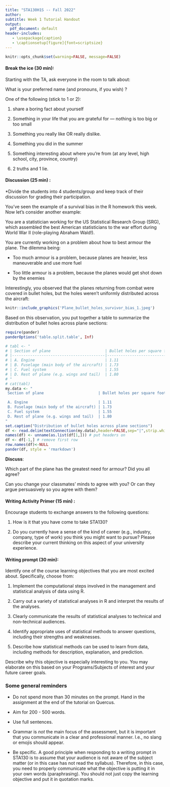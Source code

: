 ```yaml
---
title: "STA130H1S -- Fall 2022"
author: 
subtitle: Week 1 Tutorial Handout
output:
  pdf_document: default
header-includes:
   - \usepackage{caption}
   - \captionsetup[figure]{font=scriptsize}
---
```


```r
knitr::opts_chunk$set(warning=FALSE, message=FALSE)
```

#### Break the ice (30 min):  

Starting with the TA, ask everyone in the room to talk about:

What is your preferred name (and pronouns, if you wish) ?

One of the following (stick to 1 or 2):

(1) share a boring fact about yourself 

(2) Something in your life that you are grateful for — nothing is too big or too small

(3) Something you really like OR really dislike.

(4) Something you did in the summer

(5) Something interesting about where you're from (at any level, high school, city, province, country)

(6) 2 truths and 1 lie.


#### Discussion (25 min) :  

*Divide the students into 4 students/group and keep track of their discussion for grading their participation.

You've seen the example of a survival bias in the R homework this week. Now let's consider another example:

You are a statistician working for the US Statistical Research Group (SRG), which assembled the best American statisticians to the war effort during World War II (role-playing Abraham Wald!). 

You are currently working on a problem about how to best armour the plane. The dilemma being:

- Too much armour is a problem, because planes are heavier, less maneuverable and use more fuel

- Too little armour is a problem, because the planes would get shot down by the enemies


Interestingly, you observed that the planes returning from combat were covered in bullet holes, 
but the holes weren't uniformly distributed across the aircraft:

<!-- ![Source from https://www.trevorbragdon.com/when-data-gives-the-wrong-solution/](Plane_bullet_holes_survivor_bias_1.jpeg) -->

```r
knitr::include_graphics('Plane_bullet_holes_survivor_bias_1.jpeg')
``` 




\newpage

Based on this observation, you put together a table to summarize the distribution of bullet holes across plane sections:

```r
require(pander)
panderOptions('table.split.table', Inf)

# tabl <- "
# | Section of plane                        | Bullet holes per square foot |
# |-----------------------------------------|-----------------------------:|
# | A. Engine                               | 1.11                         |
# | B. Fuselage (main body of the aircraft) | 1.73                         |
# | C. Fuel system                          | 1.55                         |
# | D. Rest of plane (e.g. wings and tail)  | 1.80                         |
# "
# cat(tabl) 
my.data <- "
 Section of plane                        | Bullet holes per square foot 

 A. Engine                               | 1.11                         
 B. Fuselage (main body of the aircraft) | 1.73                         
 C. Fuel system                          | 1.55                         
 D. Rest of plane (e.g. wings and tail)  | 1.80                         
"
set.caption("Distribution of bullet holes across plane sections")
df <- read.delim(textConnection(my.data),header=FALSE,sep="|",strip.white=TRUE,stringsAsFactors=FALSE)
names(df) <- unname(as.list(df[1,])) # put headers on
df <- df[-1,] # remove first row
row.names(df)<-NULL
pander(df, style = 'rmarkdown')
```

<!-- | | | -->
<!-- |-|-| -->
<!-- | Section of plane | Bullet holes per square foot | -->
<!-- | A. Engine | 1.11 | -->
<!-- | B. Fuselage (main body of the aircraft) | 1.73 | -->
<!-- | C. Fuel system | 1.55 | -->
<!-- | D. Rest of plane (e.g. wings and tail) | 1.80 | -->

**Discuss**: 

Which part of the plane has the greatest need for armour?
Did you all agree? 

Can you change your classmates’ minds to agree with you? Or can they argue persuasively so you agree with them?

#### Writing Activity Primer (15 min) :

Encourage students to exchange answers to the following questions:

1. How is it that you have come to take STA130?

2. Do you currently have a sense of the kind of career (e.g., industry, company, type of work) you think you might want to pursue?  Please describe your current thinking on this aspect of your university experience.

#### Writing prompt (30 min):  

Identify one of the course learning objectives that you are most excited about. Specifically, choose from: 

  1. Implement the computational steps involved in the management and statistical analysis of data using R.

  2. Carry out a variety of statistical analyses in R and interpret the results of the analyses.

  3. Clearly communicate the results of statistical analyses to technical and non-technical audiences.

  4. Identify appropriate uses of statistical methods to answer questions, including their strengths and weaknesses.

  5. Describe how statistical methods can be used to learn from data, including methods for description, explanation, and prediction.

Describe why this objective is especially interesting to you. You may elaborate on this based on your Programs/Subjects of interest and your future career goals. 

### Some general reminders 

- Do not spend more than 30 minutes on the prompt. Hand in the assignment at the end of the tutorial on Quercus.

- Aim for 200 - 500 words. 

- Use full sentences.  

- Grammar is *not* the main focus of the assessment, but it is important that you communicate in a clear and professional manner. I.e., no slang or emojis should appear. 

- Be specific. A good principle when responding to a writing prompt in STA130 is to assume that your audience is not aware of the subject matter (or in this case has not read the syllabus). Therefore, in this case, you need to properly communicate what the objective is putting it in your own words (paraphrasing). You should not just copy the learning objective and put it in quotation marks.  
